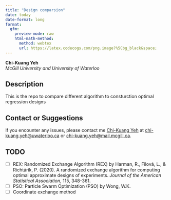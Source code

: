 ```yaml
---
title: "Design comparsion"
date: today
date-format: long
format: 
  gfm:
    preview-mode: raw
    html-math-method: 
      method: webtex
      url: https://latex.codecogs.com/png.image?%5Cbg_black&space;
---
```


**Chi-Kuang Yeh**  
*McGill University and University of Waterloo*  

## Description

This is the repo to compare different algorithm to consturction optimal regression designs

## Contact or Suggestions

If you encounter any issues, please contact me [Chi-Kuang Yeh](https://chikuang.github.io/) at [chi-kuang.yeh@uwaterloo.ca](mailto:chi-kuang.yeh@uwaterloo.ca) or [chi-kuang.yeh@mail.mcgill.ca](mailto:chi-kuang.yeh@mail.mcgill.ca).  

## TODO

+ [ ] REX: Randomized Exchange Algorithm (REX) by Harman, R., Filová, L., & Richtárik, P. (2020). A randomized exchange algorithm for computing optimal approximate designs of experiments. *Journal of the American Statistical Association*, 115, 348-361.
+ [ ] PSO: Particle Swarm Optimization (PSO) by Wong, W.K.
+ [ ] Coordinate exchange method  